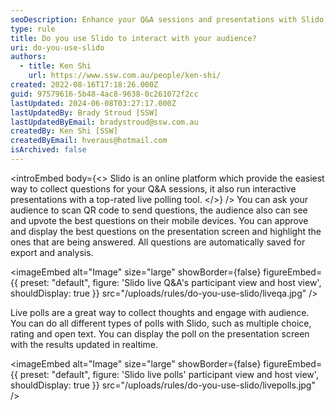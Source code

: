 ```yaml
---
seoDescription: Enhance your Q&A sessions and presentations with Slido's interactive tools, including live polling and question collecting, for a more engaging audience experience.
type: rule
title: Do you use Slido to interact with your audience?
uri: do-you-use-slido
authors:
  - title: Ken Shi
    url: https://www.ssw.com.au/people/ken-shi/
created: 2022-08-16T17:18:26.000Z
guid: 97579616-5b48-4ac8-9638-0c261072f2cc
lastUpdated: 2024-06-08T03:27:17.000Z
lastUpdatedBy: Brady Stroud [SSW]
lastUpdatedByEmail: bradystroud@ssw.com.au
createdBy: Ken Shi [SSW]
createdByEmail: hveraus@hotmail.com
isArchived: false
---
```


<introEmbed
  body={<>
Slido is an online platform which provide the easiest way to collect questions for your Q&A sessions, it also run interactive presentations with a top-rated live polling tool.
  </>}
/>
You can ask your audience to scan QR code to send questions, the audience also can see and upvote the best questions on their mobile devices. You can approve and display the best questions on the presentation screen and highlight the ones that are being answered. All questions are automatically saved for export and analysis.


<imageEmbed
  alt="Image"
  size="large"
  showBorder={false}
  figureEmbed={{
    preset: "default",
    figure: 'Slido live Q&A\'s participant view and host view',
    shouldDisplay: true
  }}
  src="/uploads/rules/do-you-use-slido/liveqa.jpg"
/>

Live polls are a great way to collect thoughts and engage with audience. You can do all different types of polls with Slido, such as multiple choice, rating and open text. You can display the poll on the presentation screen with the results updated in realtime.


<imageEmbed
  alt="Image"
  size="large"
  showBorder={false}
  figureEmbed={{
    preset: "default",
    figure: 'Slido live polls\' participant view and host view',
    shouldDisplay: true
  }}
  src="/uploads/rules/do-you-use-slido/livepolls.jpg"
/>
